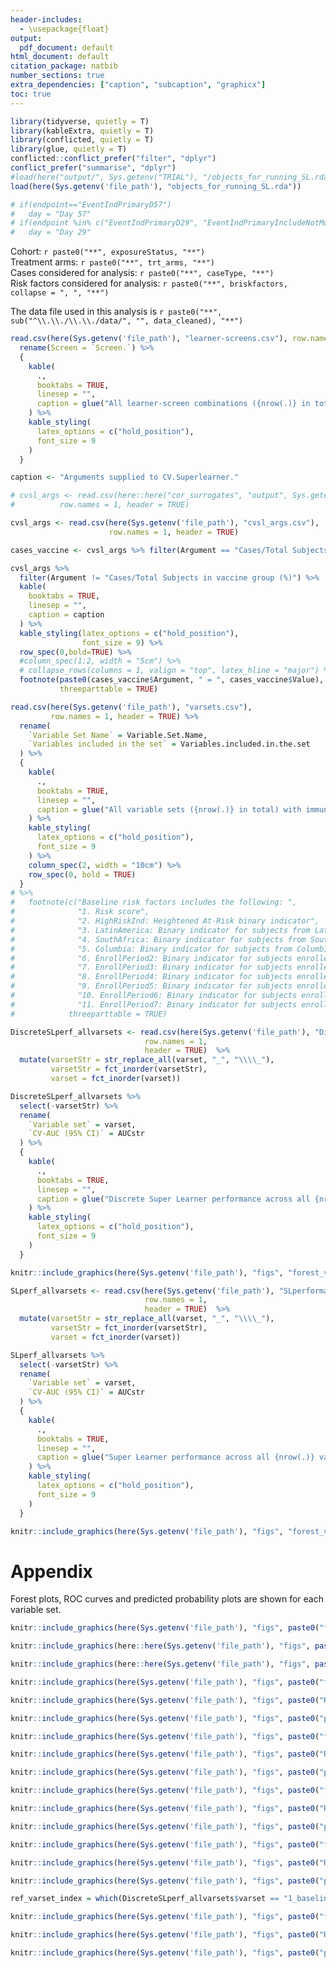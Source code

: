 ```yaml
---
header-includes:
  - \usepackage{float}
output:
  pdf_document: default
html_document: default
citation_package: natbib
number_sections: true
extra_dependencies: ["caption", "subcaption", "graphicx"]
toc: true
---
```


\maxdeadcycles=200

<!-- \clearpage -->
<!-- \section{Overview} -->


<!-- \clearpage -->
\section{Multivariable marker Super Learner modeling} 

```r
library(tidyverse, quietly = T)
library(kableExtra, quietly = T)
library(conflicted, quietly = T)
library(glue, quietly = T)
conflicted::conflict_prefer("filter", "dplyr")
conflict_prefer("summarise", "dplyr")
#load(here("output/", Sys.getenv("TRIAL"), "/objects_for_running_SL.rda"))
load(here(Sys.getenv('file_path'), "objects_for_running_SL.rda"))

# if(endpoint=="EventIndPrimaryD57")
#   day = "Day 57"
# if(endpoint %in% c("EventIndPrimaryD29", "EventIndPrimaryIncludeNotMolecConfirmedD29"))
#   day = "Day 29"
```

\vspace{2cm}


Cohort:  `r paste0("**", exposureStatus, "**")`     
Treatment arms: `r paste0("**", trt_arms, "**")`      
Cases considered for analysis: `r paste0("**", caseType, "**")`         
Risk factors considered for analysis:  `r paste0("**", briskfactors, collapse = ", ", "**")`

\vspace{2cm}

The data file used in this analysis is `r paste0("**", sub("^\\.\\./\\.\\./data/", "", data_cleaned), "**")`



\clearpage

```r

read.csv(here(Sys.getenv('file_path'), "learner-screens.csv"), row.names = 1, header = TRUE) %>%
  rename(Screen = `Screen.`) %>%
  { 
    kable(
      .,
      booktabs = TRUE,
      linesep = "",
      caption = glue("All learner-screen combinations ({nrow(.)} in total) used as input to the Super Learner.")
    ) %>%
    kable_styling(
      latex_options = c("hold_position"),
      font_size = 9
    )
  }

```




```r
caption <- "Arguments supplied to CV.Superlearner."

# cvsl_args <- read.csv(here::here("cor_surrogates", "output", Sys.getenv("TRIAL"), "cvsl_args.csv"),
#          row.names = 1, header = TRUE)

cvsl_args <- read.csv(here(Sys.getenv('file_path'), "cvsl_args.csv"),
                      row.names = 1, header = TRUE)

cases_vaccine <- cvsl_args %>% filter(Argument == "Cases/Total Subjects in vaccine group (%)")

cvsl_args %>%
  filter(Argument != "Cases/Total Subjects in vaccine group (%)") %>%
  kable(
    booktabs = TRUE,
    linesep = "",
    caption = caption
  ) %>%
  kable_styling(latex_options = c("hold_position"),
                font_size = 9) %>%
  row_spec(0,bold=TRUE) %>%
  #column_spec(1:2, width = "5cm") %>%
  # collapse_rows(columns = 1, valign = "top", latex_hline = "major") %>%
  footnote(paste0(cases_vaccine$Argument, " = ", cases_vaccine$Value),
           threeparttable = TRUE)

```



\clearpage
```r

read.csv(here(Sys.getenv('file_path'), "varsets.csv"),
         row.names = 1, header = TRUE) %>%
  rename(
    `Variable Set Name` = Variable.Set.Name,
    `Variables included in the set` = Variables.included.in.the.set
  ) %>%
  {
    kable(
      .,
      booktabs = TRUE,
      linesep = "",
      caption = glue("All variable sets ({nrow(.)} in total) with immunological markers for which Super Learner was run.")
    ) %>%
    kable_styling(
      latex_options = c("hold_position"),
      font_size = 9
    ) %>%
    column_spec(2, width = "10cm") %>%
    row_spec(0, bold = TRUE)
  }
# %>%
#   footnote(c("Baseline risk factors includes the following: ",
#              "1. Risk score",
#              "2. HighRiskInd: Heightened At-Risk binary indicator",
#              "3. LatinAmerica: Binary indicator for subjects from Latin America except Columbia",
#              "4. SouthAfrica: Binary indicator for subjects from South Africa",
#              "5. Columbia: Binary indicator for subjects from Columbia",
#              "6. EnrollPeriod2: Binary indicator for subjects enrolled in the 2nd biweekly enrollment period",
#              "7. EnrollPeriod3: Binary indicator for subjects enrolled in the 3rd biweekly enrollment period",
#              "8. EnrollPeriod4: Binary indicator for subjects enrolled in the 4th biweekly enrollment period",
#              "9. EnrollPeriod5: Binary indicator for subjects enrolled in the 5th biweekly enrollment period",
#              "10. EnrollPeriod6: Binary indicator for subjects enrolled in the 6th biweekly enrollment period",
#              "11. EnrollPeriod7: Binary indicator for subjects enrolled in the 7th biweekly enrollment period"),
#            threeparttable = TRUE)

```


\begin{landscape}

\clearpage

```r

df = read.csv(here(Sys.getenv('file_path'), "varsets_with_markers_table.csv"), header = TRUE) 

# Find the row number that matches the target string
cutoff_row <- which(df$varset == "varset_combin_D1nD15")

df %>% 
  slice(1:cutoff_row) %>% # Filter rows from the top up to and including that row
  mutate(markers = if_else(varset == "varset_baselineRiskFactors", "N/A", markers)) %>%
  rename(`Variable Set` = `varset`,
         Markers = markers) %>%
  kable(
    booktabs = TRUE,
    longtable = TRUE,
    linesep = "",
    caption = glue("Markers included in the base, unique variable sets. Variable sets that are a combination of these base variable sets are not shown."),
    caption.short = ""
  ) %>%
  kable_styling(
    latex_options = c("hold_position", "repeat_header", "striped"),
    font_size = 9
  ) %>%
  column_spec(2, width = "12cm") %>%
  kable_classic("striped")

rm(df)

```


\end{landscape}

\clearpage

```r

DiscreteSLperf_allvarsets <- read.csv(here(Sys.getenv('file_path'), "DiscreteSLperformance_allvarsets.csv"),
                              row.names = 1,
                              header = TRUE)  %>%
  mutate(varsetStr = str_replace_all(varset, "_", "\\\\_"),
         varsetStr = fct_inorder(varsetStr),
         varset = fct_inorder(varset))

DiscreteSLperf_allvarsets %>%
  select(-varsetStr) %>%
  rename(
    `Variable set` = varset,
    `CV-AUC (95% CI)` = AUCstr
  ) %>%
  {
    kable(
      .,
      booktabs = TRUE,
      linesep = "",
      caption = glue("Discrete Super Learner performance across all {nrow(.)} variable sets sorted by weighted CV-AUC performance.")
    ) %>%
    kable_styling(
      latex_options = c("hold_position"),
      font_size = 9
    )
  }


```


\clearpage
```r

knitr::include_graphics(here(Sys.getenv('file_path'), "figs", "forest_vacc_cvaucs_allDiscrete SLs.png"))

```




\clearpage

```r

SLperf_allvarsets <- read.csv(here(Sys.getenv('file_path'), "SLperformance_allvarsets.csv"),
                              row.names = 1,
                              header = TRUE)  %>%
  mutate(varsetStr = str_replace_all(varset, "_", "\\\\_"),
         varsetStr = fct_inorder(varsetStr),
         varset = fct_inorder(varset))

SLperf_allvarsets %>%
  select(-varsetStr) %>%
  rename(
    `Variable set` = varset,
    `CV-AUC (95% CI)` = AUCstr
  ) %>%
  {
    kable(
      .,
      booktabs = TRUE,
      linesep = "",
      caption = glue("Super Learner performance across all {nrow(.)} variable sets sorted by weighted CV-AUC performance.")
    ) %>%
    kable_styling(
      latex_options = c("hold_position"),
      font_size = 9
    )
  }


```




\clearpage
```r

knitr::include_graphics(here(Sys.getenv('file_path'), "figs", "forest_vacc_cvaucs_allSLs.png"))

```



<!-- \clearpage -->
<!-- \section{Variable set importance} -->

<!-- ```{r vim-estimates-grp, warning=FALSE, echo=FALSE, message=FALSE} -->
<!-- caption <- "Estimated variable importance (estimated difference in CV-AUC with 95\\% CI) of each variable set relative to baseline risk factors." -->

<!-- read.csv(here("cor_surrogates", "output", Sys.getenv("TRIAL"), "vim_estimates.csv"), -->
<!--          row.names = 1, -->
<!--          header = TRUE) %>% -->
<!--   filter(group) %>% -->
<!--   filter(!grepl("base", variable_set)) %>% -->
<!--   arrange(-as.numeric(est)) %>% -->
<!--   mutate(est = format(round(est, 3), nsmall = 3), -->
<!--          ci_ll = format(round(ci_ll, 3), nsmall = 3), -->
<!--          ci_ul = format(round(ci_ul, 3), nsmall = 3), -->
<!--          se = format(round(se, 3), nsmall = 3), -->
<!--          pval = format(round(pval, 3), nsmall = 3), -->
<!--          estCI = paste0(est, " [", ci_ll, ", ", ci_ul, "]")) %>% -->
<!--   select(variable_set, estCI, se, pval) %>% -->
<!--   rename(`Variable set` = variable_set, -->
<!--          `VIM estimate [95% CI]` = estCI, -->
<!--          `std.error` = se, -->
<!--          `p-value` = pval) %>% -->
<!--   kable( -->
<!--     booktabs = TRUE, -->
<!--     linesep = "", -->
<!--     caption = caption -->
<!--   ) %>% -->
<!--   kable_styling(latex_options = c("hold_position"), -->
<!--                 font_size = 9) -->

<!-- ``` -->

<!-- \clearpage -->
<!-- ```{r, echo=FALSE, out.width="99%", out.height="120%", fig.cap="Forest plot showing estimated variable importance (estimated difference in CV-AUC with 95\\% CI) of each variable set relative to baseline risk factors."} -->

<!-- knitr::include_graphics(paste0("figs/", Sys.getenv("TRIAL"), "/group_vim_forest_plot.png")) -->

<!-- ``` -->



<!-- \clearpage -->

<!-- ```{r vim-predictiveness-grp, warning=FALSE, echo=FALSE, message=FALSE} -->
<!-- caption <- "Estimated predictiveness (CV-AUC with 95\\% CI) for all variable sets derived upon sample splitting. Discrepancies between these CV-AUC estimates and the estimates provided in Table 4 and Figure 1 are expected to diminish with increase in sample size." -->

<!-- read.csv(paste0("output/", Sys.getenv("TRIAL"), "/vim_predictiveness_estimates.csv"), -->
<!--          row.names = 1, -->
<!--          header = TRUE) %>% -->
<!--   filter(group) %>% -->
<!--   arrange(-as.numeric(est)) %>% -->
<!--   mutate(est = format(round(est, 3), nsmall = 3), -->
<!--          ci_ll = format(round(ci_ll, 3), nsmall = 3), -->
<!--          ci_ul = format(round(ci_ul, 3), nsmall = 3), -->
<!--          se = format(round(se, 3), nsmall = 3), -->
<!--          estCI = paste0(est, " [", ci_ll, ", ", ci_ul, "]")) %>% -->
<!--   select(variable_set, estCI, se) %>% -->
<!--   rename(`Variable set` = variable_set, -->
<!--          `Predictiveness estimate [95% CI]` = estCI, -->
<!--          `std.error` = se) %>% -->
<!--   kable( -->
<!--     booktabs = TRUE, -->
<!--     linesep = "", -->
<!--     caption = caption -->
<!--   ) %>% -->
<!--   kable_styling(latex_options = c("hold_position"), -->
<!--                 font_size = 9) -->

<!-- ``` -->



<!-- \clearpage -->
<!-- ```{r, echo=FALSE, out.width="99%", out.height="120%", fig.cap="Forest plot showing estimated predictiveness (CV-AUC with 95\\% CI) across all variable sets derived upon sample splitting. Discrepancies between these CV-AUC estimates and the estimates provided in Table 4 and Figure 1 are expected to diminish with increase in sample size. Dashed vertical line drawn at CV-AUC = 0.5 represents predictiveness similar to random chance."} -->

<!-- knitr::include_graphics(paste0("figs/", Sys.getenv("TRIAL"), "/group_pred_forest_plot.png")) -->

<!-- ``` -->

<!-- \clearpage -->
<!-- \section{Individual variable importance} -->

<!-- ```{r vim-estimates-vars, warning=FALSE, echo=FALSE, message=FALSE} -->
<!-- caption <- "Estimated variable importance (estimated difference in CV-AUC with 95\\% CI) of each individual variable relative to baseline risk factors." -->

<!-- read.csv(paste0("output/", Sys.getenv("TRIAL"), "/vim_estimates.csv"), -->
<!--          row.names = 1, -->
<!--          header = TRUE) %>% -->
<!--   filter(!group) %>% -->
<!--   filter(!grepl("base", variable_set)) %>% -->
<!--   arrange(-as.numeric(est)) %>% -->
<!--   mutate(est = format(round(est, 3), nsmall = 3), -->
<!--          ci_ll = format(round(ci_ll, 3), nsmall = 3), -->
<!--          ci_ul = format(round(ci_ul, 3), nsmall = 3), -->
<!--          se = format(round(se, 3), nsmall = 3), -->
<!--          pval = format(round(pval, 3), nsmall = 3), -->
<!--          estCI = paste0(est, " [", ci_ll, ", ", ci_ul, "]")) %>% -->
<!--   select(variable_set, estCI, se, pval) %>% -->
<!--   rename(`Variable name` = variable_set, -->
<!--          `VIM estimate [95% CI]` = estCI, -->
<!--          `std.error` = se, -->
<!--          `p-value` = pval) %>% -->
<!--   kable( -->
<!--     booktabs = TRUE, -->
<!--     linesep = "", -->
<!--     caption = caption -->
<!--   ) %>% -->
<!--   kable_styling(latex_options = c("hold_position"), -->
<!--                 font_size = 9) -->

<!-- ``` -->

<!-- \clearpage -->
<!-- ```{r, echo=FALSE, out.width="99%", out.height="120%", fig.cap="Forest plot showing estimated variable importance (estimated difference in CV-AUC with 95\\% CI) of each individual variable relative to baseline risk factors."} -->

<!-- knitr::include_graphics(paste0("figs/", Sys.getenv("TRIAL"), "/individual_vim_forest_plot.png")) -->

<!-- ``` -->



<!-- \clearpage -->

<!-- ```{r vim-predictiveness-vars, warning=FALSE, echo=FALSE, message=FALSE} -->
<!-- caption <- "Estimated predictiveness (CV-AUC with 95\\% CI) of each individual variable derived upon sample splitting." -->

<!-- read.csv(paste0("output/", Sys.getenv("TRIAL"), "/vim_predictiveness_estimates.csv"), -->
<!--          row.names = 1, -->
<!--          header = TRUE) %>% -->
<!--   filter(!group) %>% -->
<!--   arrange(-as.numeric(est)) %>% -->
<!--   mutate(est = format(round(est, 3), nsmall = 3), -->
<!--          ci_ll = format(round(ci_ll, 3), nsmall = 3), -->
<!--          ci_ul = format(round(ci_ul, 3), nsmall = 3), -->
<!--          se = format(round(se, 3), nsmall = 3), -->
<!--          estCI = paste0(est, " [", ci_ll, ", ", ci_ul, "]")) %>% -->
<!--   select(variable_set, estCI, se) %>% -->
<!--   rename(`Variable name` = variable_set, -->
<!--          `Predictiveness estimate [95% CI]` = estCI, -->
<!--          `std.error` = se) %>% -->
<!--   kable( -->
<!--     booktabs = TRUE, -->
<!--     linesep = "", -->
<!--     caption = caption -->
<!--   ) %>% -->
<!--   kable_styling(latex_options = c("hold_position"), -->
<!--                 font_size = 9) -->

<!-- ``` -->



<!-- \clearpage -->
<!-- ```{r, echo=FALSE, out.width="99%", out.height="120%", fig.cap="Forest plot showing estimated predictiveness (CV-AUC with 95\\% CI) across all individual variables derived upon sample splitting. Dashed vertical line drawn at CV-AUC = 0.5 represents predictiveness similar to random chance."} -->

<!-- knitr::include_graphics(paste0("figs/", Sys.getenv("TRIAL"), "/individual_pred_forest_plot.png")) -->

<!-- ``` -->







\clearpage
# Appendix
Forest plots, ROC curves and predicted probability plots are shown for each variable set.


```r
knitr::include_graphics(here(Sys.getenv('file_path'), "figs", paste0("forest_vacc_cvaucs_", levels(DiscreteSLperf_allvarsets$varset)[1], ".png")))
```

```r
knitr::include_graphics(here::here(Sys.getenv('file_path'), "figs", paste0("ROCcurve_", levels(DiscreteSLperf_allvarsets$varset)[1], ".png")))
```

```r
knitr::include_graphics(here::here(Sys.getenv('file_path'), "figs", paste0("predProb_", levels(DiscreteSLperf_allvarsets$varset)[1], ".png")))
```



```r
knitr::include_graphics(here(Sys.getenv('file_path'), "figs", paste0("forest_vacc_cvaucs_", levels(DiscreteSLperf_allvarsets$varset)[2], ".png")))
```

```r
knitr::include_graphics(here(Sys.getenv('file_path'), "figs", paste0("ROCcurve_", levels(DiscreteSLperf_allvarsets$varset)[2], ".png")))
```

```r
knitr::include_graphics(here(Sys.getenv('file_path'), "figs", paste0("predProb_", levels(DiscreteSLperf_allvarsets$varset)[2], ".png")))
```

```r
knitr::include_graphics(here(Sys.getenv('file_path'), "figs", paste0("forest_vacc_cvaucs_", levels(DiscreteSLperf_allvarsets$varset)[3], ".png")))
```

```r
knitr::include_graphics(here(Sys.getenv('file_path'), "figs", paste0("ROCcurve_", levels(DiscreteSLperf_allvarsets$varset)[3], ".png")))
```

```r
knitr::include_graphics(here(Sys.getenv('file_path'), "figs", paste0("predProb_", levels(DiscreteSLperf_allvarsets$varset)[3], ".png")))
```

```r
knitr::include_graphics(here(Sys.getenv('file_path'), "figs", paste0("forest_vacc_cvaucs_", levels(DiscreteSLperf_allvarsets$varset)[4], ".png")))
```

```r
knitr::include_graphics(here(Sys.getenv('file_path'), "figs", paste0("ROCcurve_", levels(DiscreteSLperf_allvarsets$varset)[4], ".png")))
```

```r
knitr::include_graphics(here(Sys.getenv('file_path'), "figs", paste0("predProb_", levels(DiscreteSLperf_allvarsets$varset)[4], ".png")))
```

```r
knitr::include_graphics(here(Sys.getenv('file_path'), "figs", paste0("forest_vacc_cvaucs_", levels(DiscreteSLperf_allvarsets$varset)[5], ".png")))
```

```r
knitr::include_graphics(here(Sys.getenv('file_path'), "figs", paste0("ROCcurve_", levels(DiscreteSLperf_allvarsets$varset)[5], ".png")))
```

```r
knitr::include_graphics(here(Sys.getenv('file_path'), "figs", paste0("predProb_", levels(DiscreteSLperf_allvarsets$varset)[5], ".png")))
```




<!-- ```{r, echo=FALSE, out.width="99%", out.height="120%", fig.cap=paste0("Variable set ``", levels(DiscreteSLperf_allvarsets$varsetStr)[6], "'': Weighted CV-AUC (95\\% CI) of algorithms for predicting COVID-19 cases.")} -->
<!-- knitr::include_graphics(here("cor_surrogates", "figs", Sys.getenv("TRIAL"), paste0("forest_vacc_cvaucs_", levels(DiscreteSLperf_allvarsets$varset)[6], ".png"))) -->
<!-- ``` -->

<!-- ```{r, echo=FALSE, out.width="99%", out.height="120%", fig.cap=paste0("Variable set ``", levels(DiscreteSLperf_allvarsets$varsetStr)[6], "'': Weighted CV-AUC ROC curves of top two individual learners along with Super Learner and discrete-SL.")} -->
<!-- knitr::include_graphics(here("cor_surrogates", "figs", Sys.getenv("TRIAL"), paste0("ROCcurve_", levels(DiscreteSLperf_allvarsets$varset)[6], ".png"))) -->
<!-- ``` -->

<!-- ```{r, echo=FALSE, out.width="99%", out.height="120%", fig.cap=paste0("Variable set ``", levels(DiscreteSLperf_allvarsets$varsetStr)[6], "'': Weighted prediction probability plots of top two individual learners along with Super Learner and discrete-SL.")} -->
<!-- knitr::include_graphics(here("cor_surrogates", "figs", Sys.getenv("TRIAL"), paste0("predProb_", levels(DiscreteSLperf_allvarsets$varset)[6], ".png"))) -->
<!-- ``` -->

<!-- ```{r, echo=FALSE, out.width="99%", out.height="120%", fig.cap=paste0("Variable set ``", levels(DiscreteSLperf_allvarsets$varsetStr)[7], "'': Weighted CV-AUC (95\\% CI) of algorithms for predicting COVID-19 cases.")} -->
<!-- knitr::include_graphics(here("cor_surrogates", "figs", Sys.getenv("TRIAL"), paste0("forest_vacc_cvaucs_", levels(DiscreteSLperf_allvarsets$varset)[7], ".png"))) -->
<!-- ``` -->

<!-- ```{r, echo=FALSE, out.width="99%", out.height="120%", fig.cap=paste0("Variable set ``", levels(DiscreteSLperf_allvarsets$varsetStr)[7], "'': Weighted CV-AUC ROC curves of top two individual learners along with Super Learner and discrete-SL.")} -->
<!-- knitr::include_graphics(here("cor_surrogates", "figs", Sys.getenv("TRIAL"), paste0("ROCcurve_", levels(DiscreteSLperf_allvarsets$varset)[7], ".png"))) -->
<!-- ``` -->

<!-- ```{r, echo=FALSE, out.width="99%", out.height="120%", fig.cap=paste0("Variable set ``", levels(DiscreteSLperf_allvarsets$varsetStr)[7], "'': Weighted prediction probability plots of top two individual learners along with Super Learner and discrete-SL.")} -->
<!-- knitr::include_graphics(here("cor_surrogates", "figs", Sys.getenv("TRIAL"), paste0("predProb_", levels(DiscreteSLperf_allvarsets$varset)[7], ".png"))) -->
<!-- ``` -->

<!-- ```{r, echo=FALSE, out.width="99%", out.height="120%", fig.cap=paste0("Variable set ``", levels(DiscreteSLperf_allvarsets$varsetStr)[8], "'': Weighted CV-AUC (95\\% CI) of algorithms for predicting COVID-19 cases.")} -->
<!-- knitr::include_graphics(here("cor_surrogates", "figs", Sys.getenv("TRIAL"), paste0("forest_vacc_cvaucs_", levels(DiscreteSLperf_allvarsets$varset)[8], ".png"))) -->
<!-- ``` -->

<!-- ```{r, echo=FALSE, out.width="99%", out.height="120%", fig.cap=paste0("Variable set ``", levels(DiscreteSLperf_allvarsets$varsetStr)[8], "'': Weighted CV-AUC ROC curves of top two individual learners along with Super Learner and discrete-SL.")} -->
<!-- knitr::include_graphics(here("cor_surrogates", "figs", Sys.getenv("TRIAL"), paste0("ROCcurve_", levels(DiscreteSLperf_allvarsets$varset)[8], ".png"))) -->
<!-- ``` -->

<!-- ```{r, echo=FALSE, out.width="99%", out.height="120%", fig.cap=paste0("Variable set ``", levels(DiscreteSLperf_allvarsets$varsetStr)[8], "'': Weighted prediction probability plots of top two individual learners along with Super Learner and discrete-SL.")} -->
<!-- knitr::include_graphics(here("cor_surrogates", "figs", Sys.getenv("TRIAL"), paste0("predProb_", levels(DiscreteSLperf_allvarsets$varset)[8], ".png"))) -->
<!-- ``` -->

<!-- ```{r, echo=FALSE, out.width="99%", out.height="120%", fig.cap=paste0("Variable set ``", levels(DiscreteSLperf_allvarsets$varsetStr)[9], "'': Weighted CV-AUC (95\\% CI) of algorithms for predicting COVID-19 cases.")} -->
<!-- knitr::include_graphics(here("cor_surrogates", "figs", Sys.getenv("TRIAL"), paste0("forest_vacc_cvaucs_", levels(DiscreteSLperf_allvarsets$varset)[9], ".png"))) -->
<!-- ``` -->

<!-- ```{r, echo=FALSE, out.width="99%", out.height="120%", fig.cap=paste0("Variable set ``", levels(DiscreteSLperf_allvarsets$varsetStr)[9], "'': Weighted CV-AUC ROC curves of top two individual learners along with Super Learner and discrete-SL.")} -->
<!-- knitr::include_graphics(here("cor_surrogates", "figs", Sys.getenv("TRIAL"), paste0("ROCcurve_", levels(DiscreteSLperf_allvarsets$varset)[9], ".png"))) -->
<!-- ``` -->

<!-- ```{r, echo=FALSE, out.width="99%", out.height="120%", fig.cap=paste0("Variable set ``", levels(DiscreteSLperf_allvarsets$varsetStr)[9], "'': Weighted prediction probability plots of top two individual learners along with Super Learner and discrete-SL.")} -->
<!-- knitr::include_graphics(here("cor_surrogates", "figs", Sys.getenv("TRIAL"), paste0("predProb_", levels(DiscreteSLperf_allvarsets$varset)[9], ".png"))) -->
<!-- ``` -->

<!-- ```{r, echo=FALSE, out.width="99%", out.height="120%", fig.cap=paste0("Variable set ``", levels(DiscreteSLperf_allvarsets$varsetStr)[10], "'': Weighted CV-AUC (95\\% CI) of algorithms for predicting COVID-19 cases.")} -->
<!-- knitr::include_graphics(here("cor_surrogates", "figs", Sys.getenv("TRIAL"), paste0("forest_vacc_cvaucs_", levels(DiscreteSLperf_allvarsets$varset)[10], ".png"))) -->
<!-- ``` -->

<!-- ```{r, echo=FALSE, out.width="99%", out.height="120%", fig.cap=paste0("Variable set ``", levels(DiscreteSLperf_allvarsets$varsetStr)[10], "'': Weighted CV-AUC ROC curves of top two individual learners along with Super Learner and discrete-SL.")} -->
<!-- knitr::include_graphics(here("cor_surrogates", "figs", Sys.getenv("TRIAL"), paste0("ROCcurve_", levels(DiscreteSLperf_allvarsets$varset)[10], ".png"))) -->
<!-- ``` -->

<!-- ```{r, echo=FALSE, out.width="99%", out.height="120%", fig.cap=paste0("Variable set ``", levels(DiscreteSLperf_allvarsets$varsetStr)[10], "'': Weighted prediction probability plots of top two individual learners along with Super Learner and discrete-SL.")} -->
<!-- knitr::include_graphics(here("cor_surrogates", "figs", Sys.getenv("TRIAL"), paste0("predProb_", levels(DiscreteSLperf_allvarsets$varset)[10], ".png"))) -->
<!-- ``` -->

<!-- ```{r, echo=FALSE, out.width="99%", out.height="120%", fig.cap=paste0("Variable set ``", levels(DiscreteSLperf_allvarsets$varsetStr)[11], "'': Weighted CV-AUC (95\\% CI) of algorithms for predicting COVID-19 cases.")} -->
<!-- knitr::include_graphics(here("cor_surrogates", "figs", Sys.getenv("TRIAL"), paste0("forest_vacc_cvaucs_", levels(DiscreteSLperf_allvarsets$varset)[11], ".png"))) -->
<!-- ``` -->

<!-- ```{r, echo=FALSE, out.width="99%", out.height="120%", fig.cap=paste0("Variable set ``", levels(DiscreteSLperf_allvarsets$varsetStr)[11], "'': Weighted CV-AUC ROC curves of top two individual learners along with Super Learner and discrete-SL.")} -->
<!-- knitr::include_graphics(here("cor_surrogates", "figs", Sys.getenv("TRIAL"), paste0("ROCcurve_", levels(DiscreteSLperf_allvarsets$varset)[11], ".png"))) -->
<!-- ``` -->

<!-- ```{r, echo=FALSE, out.width="99%", out.height="120%", fig.cap=paste0("Variable set ``", levels(DiscreteSLperf_allvarsets$varsetStr)[11], "'': Weighted prediction probability plots of top two individual learners along with Super Learner and discrete-SL.")} -->
<!-- knitr::include_graphics(here("cor_surrogates", "figs", Sys.getenv("TRIAL"), paste0("predProb_", levels(DiscreteSLperf_allvarsets$varset)[11], ".png"))) -->
<!-- ``` -->


<!-- ```{r, echo=FALSE, out.width="99%", out.height="120%", fig.cap=paste0("Variable set ``", levels(DiscreteSLperf_allvarsets$varsetStr)[12], "'': Weighted CV-AUC (95\\% CI) of algorithms for predicting COVID-19 cases.")} -->
<!-- knitr::include_graphics(here("cor_surrogates", "figs", Sys.getenv("TRIAL"), paste0("forest_vacc_cvaucs_", levels(DiscreteSLperf_allvarsets$varset)[12], ".png"))) -->
<!-- ``` -->

<!-- ```{r, echo=FALSE, out.width="99%", out.height="120%", fig.cap=paste0("Variable set ``", levels(DiscreteSLperf_allvarsets$varsetStr)[12], "'': Weighted CV-AUC ROC curves of top two individual learners along with Super Learner and discrete-SL.")} -->
<!-- knitr::include_graphics(here("cor_surrogates", "figs", Sys.getenv("TRIAL"), paste0("ROCcurve_", levels(DiscreteSLperf_allvarsets$varset)[12], ".png"))) -->
<!-- ``` -->

<!-- ```{r, echo=FALSE, out.width="99%", out.height="120%", fig.cap=paste0("Variable set ``", levels(DiscreteSLperf_allvarsets$varsetStr)[12], "'': Weighted prediction probability plots of top two individual learners along with Super Learner and discrete-SL.")} -->
<!-- knitr::include_graphics(here("cor_surrogates", "figs", Sys.getenv("TRIAL"), paste0("predProb_", levels(DiscreteSLperf_allvarsets$varset)[12], ".png"))) -->
<!-- ``` -->

<!-- ```{r, echo=FALSE, out.width="99%", out.height="120%", fig.cap=paste0("Variable set ``", levels(DiscreteSLperf_allvarsets$varsetStr)[13], "'': Weighted CV-AUC (95\\% CI) of algorithms for predicting COVID-19 cases.")} -->
<!-- knitr::include_graphics(here("cor_surrogates", "figs", Sys.getenv("TRIAL"), paste0("forest_vacc_cvaucs_", levels(DiscreteSLperf_allvarsets$varset)[13], ".png"))) -->
<!-- ``` -->

<!-- ```{r, echo=FALSE, out.width="99%", out.height="120%", fig.cap=paste0("Variable set ``", levels(DiscreteSLperf_allvarsets$varsetStr)[13], "'': Weighted CV-AUC ROC curves of top two individual learners along with Super Learner and discrete-SL.")} -->
<!-- knitr::include_graphics(here("cor_surrogates", "figs", Sys.getenv("TRIAL"), paste0("ROCcurve_", levels(DiscreteSLperf_allvarsets$varset)[13], ".png"))) -->
<!-- ``` -->

<!-- ```{r, echo=FALSE, out.width="99%", out.height="120%", fig.cap=paste0("Variable set ``", levels(DiscreteSLperf_allvarsets$varsetStr)[13], "'': Weighted prediction probability plots of top two individual learners along with Super Learner and discrete-SL.")} -->
<!-- knitr::include_graphics(here("cor_surrogates", "figs", Sys.getenv("TRIAL"), paste0("predProb_", levels(DiscreteSLperf_allvarsets$varset)[13], ".png"))) -->
<!-- ``` -->

```r

ref_varset_index = which(DiscreteSLperf_allvarsets$varset == "1_baselineRiskFactors")

```


```r
knitr::include_graphics(here(Sys.getenv('file_path'), "figs", paste0("forest_vacc_cvaucs_", levels(DiscreteSLperf_allvarsets$varset)[ref_varset_index], ".png")))
```

```r
knitr::include_graphics(here(Sys.getenv('file_path'), "figs", paste0("ROCcurve_", levels(DiscreteSLperf_allvarsets$varset)[ref_varset_index], ".png")))
```

```r
knitr::include_graphics(here(Sys.getenv('file_path'), "figs", paste0("predProb_", levels(DiscreteSLperf_allvarsets$varset)[ref_varset_index], ".png")))
```



\clearpage
\begin{landscape}

```r
caption <- "Predictors and their coefficients in the Discrete SL learner (top-performing learner) selected for each of the 5 folds across top 5 variable sets and the reference variable set. Results shown are for the first random seed (out of 10 random seeds)."

tab <- read.csv(here(Sys.getenv('file_path'), "all_varsets_all_folds_discreteSLmodels.csv"),
         row.names = 1,
         header = TRUE) %>%
  select(-"Predictors.Features") %>%
  select(varset, fold, Learner, everything()) %>%
  mutate(Coefficient = format(round(Coefficient, 3), nsmall = 3),
         Odds.Ratio = format(round(Odds.Ratio, 3), nsmall = 3),
         #Gain = format(round(Gain, 3), nsmall = 3),
         #Cover = format(round(Cover, 3), nsmall = 3),
         #Frequency = format(round(Frequency, 3), nsmall = 3)
         ) %>%
  mutate(order = match(varset, DiscreteSLperf_allvarsets$varset)) %>%
  arrange(order) %>%
  select(-order) %>%
  rename(`Variable Set` = varset,
         Fold = fold)

tab %>%
  kable(
    booktabs = TRUE,
    longtable = TRUE,
    linesep = "",
    caption = caption
  ) %>%
  kable_styling(latex_options = c("hold_position", "repeat_header"),
                font_size = 6)
# %>%
#   row_spec(which(tab$`Variable Set` %in% c("1_baselineRiskFactors",
#                                        "2_bAbSpike_D57",
#                                        "27_pnabID80_D29_D57",
#                                        "34_allMarkers_combScores_D29_D57")), bold = T, color = "red")

```

\end{landscape}

